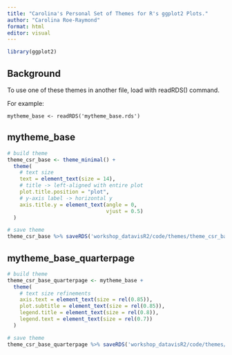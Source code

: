 ```yaml
---
title: "Carolina's Personal Set of Themes for R's ggplot2 Plots."
author: "Carolina Roe-Raymond"
format: html
editor: visual
---
```


```r
library(ggplot2)
```

## Background

To use one of these themes in another file, load with readRDS() command.

For example:

```         
mytheme_base <- readRDS('mytheme_base.rds')
```

## mytheme_base

```r

# build theme
theme_csr_base <- theme_minimal() + 
  theme(
    # text size
    text = element_text(size = 14),      
    # title -> left-aligned with entire plot
    plot.title.position = "plot",     
    # y-axis label -> horizontal y
    axis.title.y = element_text(angle = 0,
                                vjust = 0.5)
  )

# save theme
theme_csr_base %>% saveRDS('workshop_datavisR2/code/themes/theme_csr_base.rds')

```

## mytheme_base_quarterpage

```r

# build theme
theme_csr_base_quarterpage <- mytheme_base + 
  theme(
    # text size refinements
    axis.text = element_text(size = rel(0.85)),
    plot.subtitle = element_text(size = rel(0.85)),
    legend.title = element_text(size = rel(0.8)),
    legend.text = element_text(size = rel(0.7))
  )

# save theme
theme_csr_base_quarterpage %>% saveRDS('workshop_datavisR2/code/themes/theme_csr_base_quarterpage.rds')

```
